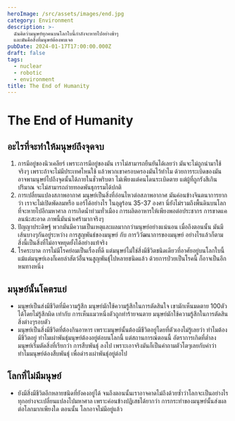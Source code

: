 ```yaml
---
heroImage: /src/assets/images/end.jpg
category: Environment
description: >-
  ฉันคิดว่ามนุษย์ทุกคนบนโลกใบนี้กำลังจะหายไปอย่างช้าๆ
  และมันคือสิ่งที่มนุษย์ต้องพบเจอ
pubDate: 2024-01-17T17:00:00.000Z
draft: false
tags:
  - nuclear
  - robotic
  - environment
title: The End of Humanity
---
```


# The End of Humanity

## อะไรที่จะทำให้มนุษย์ถึงจุดจบ

1. การมีอยู่ของนิวเคลียร์ เพราะการมีอยู่ของมัน เราไม่สามารถยืนยันได้เลยว่า มันจะไม่ถูกนำมาใช้จริงๆ เพราะถ้าจะไม่มีประเทศไหนใช้ แล้วพวกเขาครอบครองมันไว้ทำไม ด้วยการระเบิดของมัน อาจพามนุษย์ไปถึงจุดนั้นได้ภายในชั่วพริบตา ไม่เพียงแต่คนโดนระเบิดตาย แต่ผู้ที่ถูกรังสีเกินปริมาณ จะไม่สามารถถ่ายทอดพันธุกรรมได้ปกติ
2. การเปลี่ยนแปลงสภาพอากาศ มนุษย์เป็นสิ่งที่อ่อนไหวต่อสภาพอากาศ มันค่อนข้างจินตนาการยากว่า เราจะไม่เปิดพัดลมหรือ แอร์ได้อย่างไร ในฤดูร้อน 35-37 องศา นี่ยังไม่รวมถึงพื้นดินบนโลกที่จะหายไปอีกมหาศาล การเกิดน้ำท่วมทั่วเมือง การผลิตอาหารให้เพียงพอต่อประชากร การขาดแคลนน้ะสะอาด ภาพนี้มันน่าเศร้ามากจริงๆ
3. ปัญญาประดิษฐ์ พวกมันมีความเป็นเหตุและผลมากกว่ามนุษย์อย่างแน่นอน เมื่อถึงตอนนั้น มันมีเส้นบางๆกันอยู่ระหว่าง การสูญพันธ์ของมนุษย์ กับ การวิวัฒนาการของมนุษย์ อย่างไรแล้วก็ตาม สิ่งนี้เป็นสิ่งที่ไม่อาจหยุดยั้งได้อย่างแท้จริง
4. โรคระบาด การไม่มีโรคย่อมเป็นเรื่องที่ดี แต่มนุษย์ไม่ใช่สิ่งมีชีวิตชนิดเดียวที่อาศัยอยู่บนโลกใบนี้ แม้แต่มนุษย์เองก็เคยล่าสัตว์อื่่นจนสูญพันธุ์ไปหลายชนิดแล้ว ด้วยการป่วยเป็นโรคนี้ ก็อาจเป็นอีกหนทางหนึ่ง

## มนุษย์นั้นโคตรแย่

* มนุษย์เป็นส่งมีชีวิตที่มีความรู้สึก  มนุษย์มักใช้ความรู้สึกในการตัดสินใจ เขามักเห็นมดตาย 100ตัวได้โดยไม่รู้สึกผิด เท่ากับ การเห็นแมวหนึ่งตัวถูกทำร้ายจนตาย มนุษย์มักใช้ความรู้สึกในการตัดสินสิ่งต่างๆรอบตัว
* มนุษย์เป็นสิ่งมีชีวิตที่ต้องกินอาหาร เพราะมนุษย์นั้นต้องมีชีวิตอยู่โดยที่ตัวเองไม่รู้เลยว่า ทำไมต้องมีชีวิตอยู่ ทำไมเผ่าพันธุ์มนุษย์ต้องอยู่ต่อบนโลกนี้ แต่สถานการณ์ตอนนี้ อัตราการเกิดที่ต่ำลง มนุษย์เริ่มตัดสิ่งที่เรียกว่า การสืบพันธุ์ ลงไป เพราะเอาจริงมันก็เป็นคำถามตัวโตๆเลยกับคำว่า ทำไมมนุษย์ด้องสืบพันธุ์ เพื่อดำรงเผ่าพันธุ์อยู่ต่อไป

## โลกที่ไม่มีมนุษย์

* ยังมีสิ่งมีชีวิตอีกหลายชนิดที่ยังคงอยู่ได้ จนถึงตอนนั้นเราอาจคาดไม่ถึงด้วยซ้ำว่าโลกจะเป็นอย่างไร ทุกอย่างจะเปลี่ยนแปลงไปมหาศาล เพราะค่อนข้างปฎิเสธได้ยากว่า การกระทำของมนุษย์นั้นส่งผลต่อโลกมากเพียงใด ตอนนั้น โลกอาจไม่มีอยู่แล้ว
